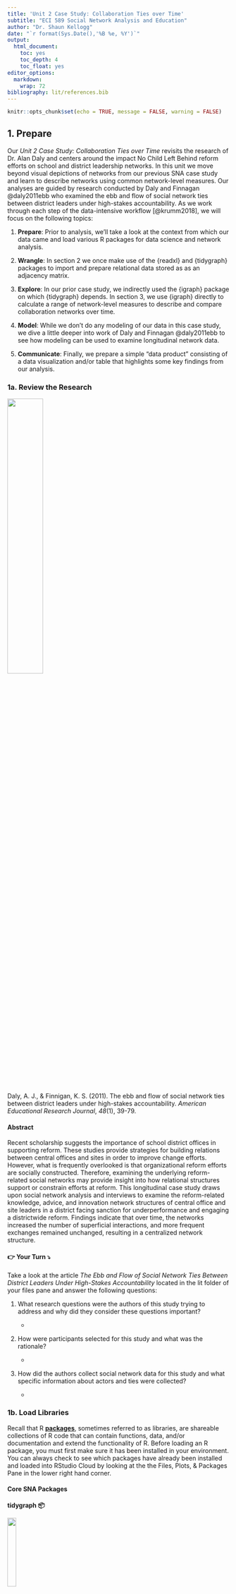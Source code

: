 ```yaml
---
title: 'Unit 2 Case Study: Collaboration Ties over Time'
subtitle: "ECI 589 Social Network Analysis and Education"
author: "Dr. Shaun Kellogg"
date: "`r format(Sys.Date(),'%B %e, %Y')`"
output:
  html_document:
    toc: yes
    toc_depth: 4
    toc_float: yes
editor_options:
  markdown:
    wrap: 72
bibliography: lit/references.bib
---
```


```r
knitr::opts_chunk$set(echo = TRUE, message = FALSE, warning = FALSE)
```

## 1. Prepare

Our *Unit 2 Case Study: Collaboration Ties over Time* revisits the
research of Dr. Alan Daly and centers around the impact No Child Left
Behind reform efforts on school and district leadership networks. In
this unit we move beyond visual depictions of networks from our previous
SNA case study and learn to describe networks using common network-level
measures. Our analyses are guided by research conducted by Daly and
Finnagan @daly2011ebb who examined the ebb and flow of social network
ties between district leaders under high-stakes accountability. As we
work through each step of the data-intensive workflow [@krumm2018], we
will focus on the following topics:

1.  **Prepare**: Prior to analysis, we'll take a look at the context
    from which our data came and load various R packages for data
    science and network analysis.

2.  **Wrangle**: In section 2 we once make use of the {readxl} and
    {tidygraph} packages to import and prepare relational data stored as
    as an adjacency matrix.

3.  **Explore**: In our prior case study, we indirectly used the
    {igraph} package on which {tidygraph} depends. In section 3, we use
    {igraph} directly to calculate a range of network-level measures to
    describe and compare collaboration networks over time.

4.  **Model**: While we don't do any modeling of our data in this case
    study, we dive a little deeper into work of Daly and Finnagan
    @daly2011ebb to see how modeling can be used to examine longitudinal
    network data.

5.  **Communicate**: Finally, we prepare a simple "data product"
    consisting of a data visualization and/or table that highlights some
    key findings from our analysis.

### 1a. Review the Research

![](img/ebb-flow.png){width="40%"}

Daly, A. J., & Finnigan, K. S. (2011). The ebb and flow of social
network ties between district leaders under high-stakes accountability.
*American Educational Research Journal*, *48*(1), 39-79.

#### Abstract

Recent scholarship suggests the importance of school district offices in
supporting reform. These studies provide strategies for building
relations between central offices and sites in order to improve change
efforts. However, what is frequently overlooked is that organizational
reform efforts are socially constructed. Therefore, examining the
underlying reform-related social networks may provide insight into how
relational structures support or constrain efforts at reform. This
longitudinal case study draws upon social network analysis and
interviews to examine the reform-related knowledge, advice, and
innovation network structures of central office and site leaders in a
district facing sanction for underperformance and engaging a
districtwide reform. Findings indicate that over time, the networks
increased the number of superficial interactions, and more frequent
exchanges remained unchanged, resulting in a centralized network
structure.

#### 👉 Your Turn ⤵

Take a look at the article *The Ebb and Flow of Social Network Ties
Between District Leaders Under High-Stakes Accountability* located in
the lit folder of your files pane and answer the following questions:

1.  What research questions were the authors of this study trying to
    address and why did they consider these questions important?

    -   

2.  How were participants selected for this study and what was the
    rationale?

    -   

3.  How did the authors collect social network data for this study and
    what specific information about actors and ties were collected?

    -   

### 1b. Load Libraries

Recall that R [**packages**](https://en.wikipedia.org/wiki/R_package),
sometimes referred to as libraries, are shareable collections of R code
that can contain functions, data, and/or documentation and extend the
functionality of R. Before loading an R package, you must first make
sure it has been installed in your environment. You can always check to
see which packages have already been installed and loaded into RStudio
Cloud by looking at the the Files, Plots, & Packages Pane in the lower
right hand corner.

#### Core SNA Packages

**tidygraph 📦**

![](img/tidygraph.png){width="20%"}

The {[tidygraph](https://tidygraph.data-imaginist.com/)} package is a
huge package that exports 280 different functions and methods, including
access to almost all of the `dplyr` verbs plus a few more, developed for
use with relational data. While network data itself is not tidy, it can
be envisioned as two tidy tables, one for node data and one for edge
data. The {tidygraph} package provides a way to switch between the two
tables and uses `dplyr` verbs to manipulate them. Furthermore it
provides access to a lot of graph algorithms with return values that
facilitate their use in a tidy workflow.

**ggraph 📦**

![](img/ggraph.png){width="20%"}

Created by the same developer as {tidygraph},
{[ggraph](https://ggraph.data-imaginist.com/index.html)} -- pronounced
gg-raph or g-giraffe hence the logo -- is an extension of
{[ggplot](https://ggplot2.tidyverse.org/)} aimed at supporting
relational data structures such as networks, graphs, and trees. Both
packages are more modern and widely adopted approaches data
visualization in R.

While ggraph builds upon the foundation of ggplot and its API, it comes
with its own self-contained set of geoms, facets, etc., as well as
adding the concept of *layouts* to the [grammar of
graphics](https://ggplot2-book.org/introduction.html?q=grammar#what-is-the-grammar-of-graphics),
i.e. the "gg" in ggplot and ggraph.

**igraph 📦**

![](img/igraph.png){width="20%"}

Both {tidygraph} and {ggraph} depend heavily [igraph network analysis
package](https://igraph.org/). The main goals of the igraph package and
the collection of network analysis tools it contains are to provide a
set of data types and functions for:

1.  pain-free implementation of graph algorithms,

2.  fast handling of large graphs, with millions of vertices (i.e.,
    actors or nodes) and edges,

3.  allowing rapid prototyping via high level languages like R.

#### New Packages

**readxl 📦**

![](img/readxl.png){width="20%"}

The [{readxl}](https://readxl.tidyverse.org/) package makes it easy to
get data out of Excel and into R. Compared to many of the existing
packages (e.g. gdata, xlsx, xlsReadWrite) readxl has no external
dependencies, so it's easy to install and use on all operating systems.
It is designed to work with *tabular* data.

Since one of our data wrangling steps in the next section is importing
network matrices stored in excel files, this package will come in handy.

#### 👉 Your Turn ⤵

Use the code chunk below to load the tidyverse, igraph, tidygraph,
ggraph, and readxl packages that we'll be using in this case study:

```r
library(readxl)
library(tidyverse)
library(igraph)
library(tidygraph)
library(ggraph)
```

## 2. Wrangle

In general, data wrangling involves some combination of cleaning,
reshaping, transforming, and merging data[@wickham2016r]. As highlighted
in Estrellado et al. @estrellado2020e, wrangling network data can be
even more challenging than other data sources since network data often
includes variables about both individuals and their relationships. For
data wrangling in this unit, we're keeping it simple since working with
relational data, especially in the form of matrices, is a bit of a
departure from our working with rectangular data frames.

### 2a. Import Data

One of our primary goals for this case study is to examine how
collaboration networks among school and district leaders changed over
time. To do so, we'll need to import two Excel files from the [Social
Network Analysis and Education companion
site](https://studysites.sagepub.com/carolan/study/resources.htm). Both
files contain edges stored as a square matrix (more on this later) for
the first and third year of a study examining the impact of national
reform efforts [@daly2011ebb].

These files are included in the data folder of your R Studio project. A
description of each file from the companion website is linked above and
each data file is linked below:

1.  [**year_1\_collaboration.xlsx**](https://studysites-sagepub-com.prox.lib.ncsu.edu/carolan/study/materials/datasets/99472_ds7.xls)
    This adjacency matrix reports on "collaboration" ties among 43
    school leaders in year 1 of a three-year study. This is a directed
    valued (weighted) network measured on five-point scale ranging from
    0 to 4, with higher values indicating more frequent collaborations
    (1--2 times/week). These data are used throughout Chapter 9.

2.  [**year_3\_collaboration.xlsx**](https://studysites-sagepub-com.prox.lib.ncsu.edu/carolan/study/materials/datasets/99472_ds8.xlsx)
    This adjacency matrix reports on "collaboration" ties among 43
    school leaders in year 3 of a three-year study. This is a directed
    valued (weighted) network measured on five-point scale ranging from
    0 to 4, with higher values indicating more frequent collaborations
    (1--2 times/week). 

Recall from above that our relations, or edges, are stored as a valued
[adjacency matrix](https://en.wikipedia.org/wiki/Adjacency_matrix) in
which columns and rows consist of the same actors and each cell contains
information about the tie between each pair of actors. In our case, the
tie is a directed and valued "arc" where the value indicates the
frequency of collaboration.

Let's use the `read_excel()` function to import the
`year_1_collaboration.xlsx` file, add an argument setting the column
names to `FALSE` since our file is a simple matrix with no header or
column names, and assign the matrix to a variable named
`year_1_collaboration`:

**R Studio Tip:** Type `?read_excel` into the console and check the
arguments section to examine the different arguments that can be used
with this function.

```r

year_1_collaboration <- read_excel("data/year_1_collaboration.xlsx", 
                            col_names = FALSE)
```

Before importing our Year 3 file, let's quickly inspect the R object we
just imported to see what we'll be working with.

```r

year_1_collaboration

```

As you can see, we have a 43 x 43
"[tibble](https://tibble.tidyverse.org)" or data table representing our
collaboration ties. In Section 2, we'll learn how to restructure this
data into a formal matrix and then convert to a network class R object
so we can explore our data through network visualization and analyses.

#### 👉 Your Turn ⤵

Use the code chunk below to import the Year 3 collaboration network
located in data folder of your R project and then inspect your newly
created object to make sure it imported as expected.

```r
#YOUR CODE HERE

year_3_collaboration <- read_excel("data/year_3_collaboration.xlsx", 
                                   col_names = FALSE)

year_3_collaboration

```

### 2b. Create a Tidy Graph

As noted above, before we can begin exploring our data through through
network visualization and analysis, we must first restructure our data
into a formal matrix and then convert to a network class R object
required by the igraph, tidygraph, and ggraph packages.

However, one thing you may have noticed from our inspection of the data
above is that our data table is missing the names of the school leaders
in our network, which are needed for determining dyads in our network. R
has packages for creating random names to help anonymize data, but to
keep things simple, we'll just assign the numbers 1-43 as names for our
rows and columns.

```r

rownames(year_1_collaboration) <- 1:43

colnames(year_1_collaboration) <- 1:43

```

You may have seen a warning stating:
`Setting row names on a tibble is deprecated.` You can ignore that for
now but it's basically telling us these functions are old we we need to
use newer function or our code will some day stop working.

Again, let quickly inspect our `year_1_collaboration` data table to see
if this worked:

```r
year_1_collaboration
```

As you can see, we now have names for our rows and columns corresponding
to each school leader in our network. So we can see that leader 1
collaborated with leader 3 and with a frequency of "3" but obviously did
not collaborate with 2 as indicated by the "0" in the corresponding
cell. Note that leader 3 also indicated that they collaborated with 1,
but on a slightly more frequent basis as indicated by the "4" in the
corresponding cell.

#### Convert to Matrix Object

Now that we have names included for our rows and columns, we need to
convert our data table, or tibble, to a formal matrix class object. To
do so is relatively simple using the `as.matrix()` function built into
R.

```r

year_1_matrix <- as.matrix(year_1_collaboration )

```

The word "class" and "object" have been used quite a bit in this
case-study and warrant a brief explanation. Classes and objects are
basic concepts of Object-Oriented Programming environments like R. An
**object** is simply a data structure that has some methods and
attributes. Everything in R is essentially an object. A **class** is
just a blueprint or a sketch of these objects. It represents the set of
properties or methods that are common to all objects of one type.

Let's use the `class()` function on the `year_1_collaboration` and
`year_1_matrix` to see the types of objects we just created:

```r

class(year_1_collaboration)

class(year_1_matrix)

```

Great! We can now see that our `year_1_matrix` is formally an object of
the "matrix" class.

#### Convert to Graph Object

Our final step before we're able to begin exploring our data is to
convert our matrix to a network object recognized by the {igraph} and
{tidygraph} packages.
The [`as_tbl_graph()`](https://tidygraph.data-imaginist.com/reference/tbl_graph.html) function
can easily convert relational data from all common network data formats
such as matrices,
`network`, `phylo`, `dendrogram`, `data.tree`, `graph`, etc. 

Run the following code to convert our matrix to directed network graph
and save as a new object called `year_1_network`:

```r

year_1_network <- as_tbl_graph(year_1_matrix, directed = TRUE)

```

Again, let's inspect our new object:

```r

year_1_network

```

As you can see, our `year_1_network` provides a range of information
about out network including network size, type, number of components,
and a preview of the node and edge lists that it created. The node and
edge lists are treated just like a typical data frame and can now be
used with other tidyverse packages and functions to create new
actor-level network variables like degree, reciprocity, and centrality
measures.

#### 👉 Your Turn ⤵

Use the code chunk below to complete the following data wrangling steps
for our Year 3 collaboration network from the Excel file you imported
earlier:

1.  Add row and column names to the data frame;

2.  Convert the resulting data frame to a matrix class object and check
    to confirm that it is indeed a matrix;

3.  Convert the matrix to a network graphs object with directed edges;

4.  Inspect the Year 3 collaboration network and answer the questions
    after the code chunk.

```r
#YOUR CODE HERE

rownames(year_3_collaboration) <- 1:43

colnames(year_3_collaboration) <- 1:43

year_3_matrix <- as.matrix(year_3_collaboration)
  
class(year_3_matrix)

year_3_network <- as_tbl_graph(year_3_matrix, directed = TRUE)

year_3_network


```

Section 2 Questions:

1.  What is the size of the Year 3 collaboration network?

    -   

2.  How many components are in this network?

    -   

3.  How many nodes and edges variables are in our tidy graph and what
    does each variable (e.g., weight) represent?

    -   

4.  How does collaboration in Year 3 compare to Year 1 and what
    inferences might you already be able to make just based on the size
    of the two networks?

    -   

## 3. Explore

Relevant to our case study of school leader collaboration, Carolyn notes
in SNA and Education @carolan2014 that:

> ... to address questions that probe a network's dynamics (i.e., its
> change over time), it is necessary to first figure out what the
> network looks like at one point in time, what is commonly referred to
> as the network's topography.

In order to describe a network's **topography**, social network
researchers utilize an array of algorithms and indices to describe both
visually and numerically different characteristics of social networks.
These algorithms and indices rely on both simple and somewhat
sophisticated mathematical computation.

In this section we revisit the {tidygraph} and {ggraph} packages for
creating sociograms and computing basic node and edge-level measures,
and then introduce some key functions from the {igraph} package for
obtaining complete network-level measures.

### 3a. Visually Describe the Network

One of the defining characteristics of the social network perspective is
its use of graphic imagery to represent actors and their relations with
one another. To emphasize this point, Carolyn (2013) reported that:

> The visualization of social networks has been a core practice since
> its foundation more than 90 years ago and remains a hallmark of
> contemporary social network analysis. 

Network visualization can be used for a variety of purposes, ranging
from highlighting key actors to even serving as works of art. Katya
Ognyanova's also excellent tutorial on [Static and Dynamic Network
Visualization with R](https://kateto.net/network-visualization/) helps
illustrate the variety of goals a good network visualization can
accomplish.

Recall from our previous SNA case study examining Twitter networks
surrounding the Common Core State Standards that we introduced the dead
simple
[`plot()`](https://www.rdocumentation.org/packages/graphics/versions/3.6.2/topics/plot)
function built into R to quickly generate a sociogram showing the nodes
and edges in our network.

Let's supply our `year-1-network` object as the first argument of this
function and see what it produces:

```r

plot(year_1_network)

```

While not the most aesthetically pleasing plot, it definitely is
functional. As indicated by our tidy graph output from section 1, we can
see that there is one large network component and two additional
components consisting of isolated school leaders with no collaboration
ties.

If this had been a larger network with more nodes and edges, however,
the utility of the basic `plot()` function would evaporate quickly. For
example, try this function out with the Year 3 network in the console
and see what it produces.

Fortunately, the {ggraph} package includes a plethora of plotting
parameters for graph layouts, edges and nodes to improve the visual
design and readability of network graphs.

**Note:** If you're having trouble seeing the plot you can run the code
in the console and see the plot in the Viewer pane or click the little
arrow/window icon in the output of the code chunk to open the plot in a
new window and resize.

### Sociograms with ggraph

One thing to keep in mind when building a network viz with the {ggraph}
package is that just like it's {ggplot} counterpart for making more
traditional charts and graphs, there is a minimal code template for
producing a basic plot. Specifically, ggraph requires 3 main functions

-   [`ggraph()`](https://ggraph.data-imaginist.com/articles/Layouts.html)
    takes care of setting up the plot object along with creating the
    layout of the graph (default = "stress").

-   [`geom_node_*()`](https://ggraph.data-imaginist.com/articles/Layouts.html)
    functions and their associated arguments add and modify the nodes of
    the network plot.

-   [`geom_edge_*()`](https://ggraph.data-imaginist.com/articles/Edges.html)
    functions and their associated arguments add and modify the edgez of
    the network plot.

Like the basic plotting function above, ggraph has a similar
`autograph()` function for automatically generating a simple sociogram
to get a quick snapshot of your network. Run the following code
supplying our `year_1_network` object as the first argument for this
function:

```r

autograph(year_1_network)

```

As you can see, this produces a very basic plot that includes our
network nodes and edges with minimal styling.

Within this function, however, are the three core functions noted above
that can be modified though different arguments or by adding additional
layers of functions to change the visual aesthetics of your sociogram to
highlight key characteristics of the network, like edge weight or
central actors.

Let generate the same basic plot above but explicitly call our ggraph,
node, and edge functions:

```r

ggraph(year_1_network) +
  geom_node_point() +
  geom_edge_link()

```

We won't spend a lot of time on polishing our graph here. We'll save
that effort for when we are ready to communicate our findings to a
specific audience, but lets make some quick functional and aesthetic
changes: Run the following code to:

-   Change the graph layout to the Fruchterman-Reingold (FR) layout
    using the `layout = "fr"` argument to help highlight areas of
    clustering;

-   Change the size of our nodes using the `size = 3` argument to make
    them more visible;

-   Add color to our edges based using the `aes(colour = weight)`
    argument to highlight more frequent collaborations; and,

-   Add the `theme_graph()` layer to remove the gray background.

```r

ggraph(year_1_network, layout = "fr") +
  geom_node_point(size = 3) +
  geom_edge_link(aes(colour = weight)) +
  theme_graph()
  

```

That is perhaps slightly better, but before sharing with an education
partner, I would likely do quite a bit more clean up to highlight key
findings specific to network measures that we'll explore in the next
section. For example, I might change the size of nodes for school
leaders based on measures of centralization to highlight more central
actors in the network and add arrows to indicate directionality of the
ties since this is a directed network.

#### 👉 Your Turn ⤵

Use the code chunk below created a simple sociogram for the Year 3
collaboration network and answer the questions that follow:

```r
#YOUR CODE HERE

ggraph(year_3_network, layout = "fr") +
  geom_node_point(size = 3) +
  geom_edge_link(aes(colour = weight)) +
  theme_graph()

```

1.  How does the Year 3 collaboration network compare to Year 1? What
    are some similarities and differences?

    -   

2.  How might you modify this graph to make it more insightful and
    useful? For ideas check out these nework viz tutorials
    [here](http://mr.schochastics.net/netVizR.html),
    [here](https://kateto.net/network-visualization) and
    [here](https://rpubs.com/neloe/ggraph_intro).

    -   

### 3b. Describe the Network Mathematically

This section include some of the most common measures used to describe
the features of complete networks, as well was .

> Network-level structural measures are those that are calculated from
> the entire network. Therefore, they provide an excellent snapshot of
> the network's structure---the pattern of relations among the network's
> actors.

In addition to providing an overall summary of the network, these
measures provide a concrete means to compare relations such as whether
the friendship, social support, and advice seeking networks within the
same fraternity, for example, are comparable. In our case study, for
example, were are

#### 1. Network Size

One simple but important property of a social network is its size, or
the number of nodes and edges in a network. As Carolan notes:

> Size plays an important role in determining what happens in the
> network--- what resources are exchanged among actors, for example...
> Size affects other network measures, but on a conceptual level, it
> influences the structure of relations, as actors only have so many
> resources and capacities for creating and maintaining ties with
> others.

As we saw in the previous section, the `year_1_network` output provided
us with basic information about our networks size, including the number
of nodes and edges in our network. The {igraph} package also has some
basic functions for retrieving the number of nodes and edges in a
network.

Run the following code chunk to use the
[`gorder()`](https://igraph.org/r/html/latest/gorder.html) and
[`gsize()`](https://igraph.org/r/html/latest/gsize.html) functions
obtain the number of vertices and edges respectively:

```r

gorder(year_1_network)

gsize(year_1_network)

```

#### 2. Centralization

A key structural property of complete networks, and often the focus of
network studies is the concept of centralization, or the extent to which
relations are focused on one or a small set of actors. Centralization is
an important concept in network because, as Carolan notes:

> Central actors likely wield a disproportionate amount of influence on
> the network. Therefore, high centralization provides fewer actors with
> more power and control.

Centralization can be based on a number of different measures, but
degree is one of the most common. Degree refers to the number of ties an
actor either sends (out-degree), receives (in-degree), or in the case of
a non-directed network or both sent and received in a directed network,
simply just "degree" for all actors to which one is connected.

The
[`centr_degree()`](https://igraph.org/r/html/latest/centr_degree.html)
function in {igraph} provides a centralization score based on the metric
selected, as well as the degree for each actors in the network. Let's
first take a look at the centralization measure based on number of
actors individuals have ties with regardless of directionality:

```r
centr_degree(year_1_network, mode = "all")
```

The first variable `$res` provides node-level centrality scores. So for
example, the first school leader in our network is connected to 5 other
actors in the network. The `$centralization` variable provides our
actual centrality score, which is quite small suggesting a very
decentralized network. And the final `$theoretical_max` provides the
maximum theoretical graph level centralization score for our graph based
on the number of vertices.

Let's also take a quick look at centralization scores for in-degree and
out-degree:

```r
centr_degree(year_1_network, mode = "out")
centr_degree(year_1_network, mode = "in")
```

Again, we still have a very decentralize graph, though slightly more
centralized around in-degree.

While our primary concern is complete network-level measures so we can
compare Year 1 & 3 networks, obtaining node-level measures is also very
useful for helping to describe the network, particularly for
visualization. For example, we might want to adjust the size of nodes in
a network based on degree, so those actors with more connections stand
out more prominently.

The {tidygraph} package has an unique function called `activate()` that
allows us to treat the nodes and edges in our network object as if they
were a standard data frame that we can then apply standard tidyverse
functions to like `select()`, `filter()`, and `mutate()`.

The latter function, `mutate()`, can be use to create new variables for
node-level measures of degree, in-degree, and out-degree using the
`centrality_degree()` function in the {tidygraph} package.

Run the following code to add each actor's degree to our Year 1
collaboration network and assign the output `year_1_network` again so
the results are saved:

```r
year_1_network <- year_1_network |>
  activate(nodes) |>
  mutate(degree = centrality_degree(mode = "all"))

year_1_network

```

Now we could adjust the size of more central actors in our sociogram
from above like so to highlight the full range of collaboration ties in
our network:

```r
ggraph(year_1_network) +
  geom_node_point(aes(size = degree, color = degree)) +
  geom_edge_link(aes(color = weight)) +
  theme_graph()
```

#### 3. Density

Since we know the number of ties, or edges, in our network, we can
examine the overall density of our network, which is directly linked to
network size. As Carolan explains:

> Density refers to the number of ties in the network reported as a
> fraction of the total possible number of ties... The closer this
> number is to 1.0, the denser the network.

The igraph packages has two different function for calculating the
density of a network,
[`edge_density()`](https://igraph.org/r/html/latest/edge_density.html)
and
[`graph.density()`](https://igraph.org/r/html/latest/edge_density.html),
but both yield the exact same result. The `edge_density()` function is
the more recent function and should be used, but let's try them both
out:

```r

edge_density(year_1_network)

graph.density(year_1_network)
```

As you can see, our collaboration network in Year 1 has a VERY low
density, which suggests that collaboration in this network is quite
limited and may impact the flow of information, resources, and
innovations among school leaders.

#### 4. Reciprocity

Reciprocity is an important measure because it reveals the direction
through which resources in networks flow and whether or not it flows in
both directions. The tendency towards reciprocity in most networks,
sometimes referred to as the "norm" of reciprocity, has been acknowledge
by ancient writers such as Cicero who stated:

> There is no duty more indispensable than that of returning a
> kindness... all men distrust one forgetful of a benefit.

At the network-level, reciprocity is defined as reciprocity is **a
measure of the likelihood of vertices in a directed network to be
mutually linked**. Using the
[`reciprocity()`](https://igraph.org/r/html/latest/reciprocity.html)
function, we can directly calculate this measure:

```r

reciprocity(year_1_network)
```

As illustrated by the reciprocity measure above, the tendency towards
reciprocated collaboration ties is, surprisingly, very low in our Year 1
network.

And if we wanted to highlight this lack of reciprocity in a network
visual, we could use the
[`edge_is_mutual()`](https://tidygraph.data-imaginist.com/reference/edge_types.html)
function to create a new edge variable called `reciprocated` that
indicates whether the tie is mutual or asymmetric.

```r

year_1_network <- year_1_network |>
  activate(edges) |>
  mutate(reciprocated = edge_is_mutual())

year_1_network
```

As shown in the output above, the tie between school leader 1 and 3 is
reciprocated, but the tie between 3 and 24 is not.

Let's now add this new variable to our sociogram to highlight
reciprocated ties in our Year 1 network:

```r
ggraph(year_1_network) +
  geom_node_point(aes(size = degree)) +
  geom_edge_link(aes(color = reciprocated)) +
  theme_graph()
```

As you can see, there only appear to be seven dyads with reciprocated
ties!

#### 5. Transitivity & Clustering

Transitivity, also known as the "friend of a friend" phenomenon, focuses
on triads, or any "triple" of actors, rather than dyads like
reciprocity. Just like a networks tendency towards reciprocity, there is
also a tendency toward transitivity. For example, in the figure below
Teacher A collaborates with Teacher B and Teacher B collaborates with
Teacher C, then Teacher A is more likely at some point to collaborates
with Teacher C and "complete" the triangle and less likely to
collaborate with Teacher E since they do now share a connection:

![](img/transitivity.png){width="60%"}

As Carolan points out, establishing a network's transitivity is
important, as it is theoretically connected to actors' tendencies to
divide into exclusive subgroups or cluster over time, especially around
positive relations such as friendship. While the algorithms behind
network transitivity are not trivial, the defining network transitivity
is rather straightforward:

> Transitivity measures the probability that the adjacent vertices of a
> vertex are connected. This is sometimes also called the clustering
> coefficient.

The
[`transitivity()`](https://igraph.org/r/html/latest/transitivity.html)
function provides a convenient means to calculate a network-level
transitive measures:

```r

transitivity(year_1_network)
```

For our particular network, a relatively small value of 24.4% is not too
surprising since this is the start of the research study and since the
density of our network overall is very low.

#### 6. Diameter & Distance

Whereas transitivity focuses on the importance of certain configurations
of triads, diameter and distance are more straightforward. A network's
diameter simply refers to the longest path between any two actors. A
related measure is the average path length, which measures the mean
distance between all pairs of actors in the network.

The two functions for computing diameter and average path length are
`diameter()` and `mean_distance()` respectively. Let's apply both of
these to our `year_1_network` object:

```r

diameter(year_1_network)

mean_distance(year_1_network)

```

Carolan notes that both diameter and average path length are important
network-level structural properties. Similar to diameter and distance
measures for our Year 1 network above, he notes that a network with a
large diameter and small average path length suggests a structure in
which there are parts of the network that some network actors may be
unable to access.

#### 👉 Your Turn ⤵

Use the code chunk below to calculate the following measures for the
Year 3 collaboration newtwork, then answer the questions below:

1.  Size
2.  Centralization
3.  Density
4.  Reciprocity
5.  Transitivity & Clustering
6.  Diameter & Distance

```r
#YOUR CODE HERE

#size
gorder(year_3_network)
gsize(year_3_network)

#cetnralization 
centr_degree(year_3_network, mode = "all")

#density
edge_density(year_3_network)

#reciprocity
reciprocity(year_3_network)

#transitivity
transitivity(year_3_network)

#diameter & distance 
diameter(year_3_network)
mean_distance(year_3_network)
```

1.  How do network-level measures for Year 1 and Year 3 collaboration
    compare? What are some similarities and differences?

    -   

2.  What do these measures suggest about changes in collaboration among
    school leaders over time? In your response, cite some specific
    measures from Year 1 & 3 as evidence for your conclusions.

    -   

## 4. Model

A developing area of network research is the advancement of statistical
models and tools to examine network change over time [@carolan2014].
These models are used to empirically test if changes in key structure
measures are statistically significant, and also explain potential
mechanisms driving those changes. Stochastic actor-based models, for
example, are a family of models that have the purpose of representing
network dynamics on the basis of observed longitudinal data. These
stochastic actor-based models allow users to test hypotheses about these
tendencies toward reciprocity, homophily, and transitivity over time and
to estimate parameters expressing their strengths while controlling for
other tendencies ("confounders").

#### 👉 Your Turn ⤵

Take a look at the article *The Ebb and Flow of Social Network Ties
Between District Leaders Under High-Stakes Accountability* located in
the lit folder of your files pane and answer the following questions:

1.  What model(s) did Daly and Finnagan use in their longitudinal case
    study to examine changes in reform-related knowledge, advice, and
    innovation network structures?

    -   

2.  What findings about network changes (list 2-3) did you find most
    interesting and why?

    -   

## 5. Communicate

The final step in our workflow/process is sharing the results of our
analysis with wider audience. Krumm et al. (2018) have outlined the
following 3-step process for communicating with education stakeholders
findings from an analysis:

1.  **Select.** Communicating what one has learned involves selecting
    among those analyses that are most important and most useful to an
    intended audience, as well as selecting a form for displaying that
    information, such as a graph or table in static or interactive form,
    i.e. a "data product."

2.  **Polish**. After creating initial versions of data products,
    research teams often spend time refining or polishing them, by
    adding or editing titles, labels, and notations and by working with
    colors and shapes to highlight key points.

3.  **Narrate.** Writing a narrative to accompany the data products
    involves, at a minimum, pairing a data product with its related
    research question, describing how best to interpret the data
    product, and explaining the ways in which the data product helps
    answer the research question.

#### 👉 Your Turn ⤵

For your final Your Turn, your goal is to distill our analysis from
above into a simple "data product" designed to illustrate key findings
about changes in the collaboration network over time. For the purposes
of this task, imagine that your audience consists of state-level
education policy makers with limited background in SNA and adapt the
following steps accordingly:

1.  **Select.** Select a few network-level measures that you think would
    be interesting or relevant for your target audience and that help
    answer our research questions.

2.  **Polish.** Create and polish a data visualization and/or data table
    to communicate your selected findings.

3.  **Narrate.** Write a brief narrative (2-3 paragraphs) to accompany
    your visualization and/or table that includes the following:

    -   The question or questions are guiding your analysis;

    -   The conclusions you've reached based on your analyses and
        findings;

    -   How your audience might use this information;

    -   How you might revisit or improve upon this analysis in the
        future.

Use the code chunk below create a polished table or visualization(s) and
write a brief narrative in the space that follows.

#### Data Visualization or Table

```r
# YOUR CODE HERE
```

#### Narrative

NARRATIVE GOES HERE...

### 🧶 Knit & Check ✅

Congratulations - you've completed the Unit 2 case study! To share your
work, click the drop down arrow next to the ball of yarn that says
"Knit" at the top of this markdown file, then select "Knit top HTML".
Assuming your code contains no errors, this will create a web page in
your Files pane that serves as a record of your work.

Once your file has been knitted, you can publish this file online using
RPubs (see screeshot below), or share the HTML file through another
means.

![](img/publish.png){width="70%"}

### References
